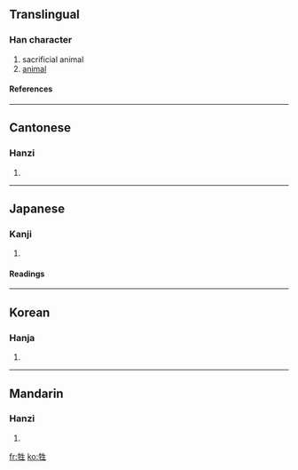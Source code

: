 ==Translingual==
===Han character===
{{Han char|rn=93|rad=牛|as=05|sn=9|four=2551<sub>0</sub>|canj=竹手竹手一 (HQHQM)}}
# sacrificial animal
# [[animal]]
====References====
{{Han ref|kx=0700.030|dkj=19986|dj=1112.170|hdz=31807.070|uh=7272|ud=29298|bh=ACB9|bd=44217}}

----
==Cantonese==
===Hanzi===
{{yue-hanzi|jyut=|y=saang1}}
# {{defn|Cantonese}}

----
==Japanese==
===Kanji===
{{ja-kanji|grade=c|rs=牛05}}
# {{defn|Japanese}} 
====Readings====
{{ja-readings|on=[[せい]] (sei), [[しょう]] (shō)|kun=[[いけにえ]] (ikenie)}}

----
==Korean==
===Hanja===
{{ko-hanja|hangeul=생|eumhun=|rv=saeng|mr=saeng|y=sayng}}
# {{defn|Korean}}

----
==Mandarin==
===Hanzi===
{{cmn-hanzi|pin=[[shēng]] ([[sheng1]])|wg=sheng<sup>1</sup>}}
# {{defn|Mandarin}}

[[fr:牲]]
[[ko:牲]]